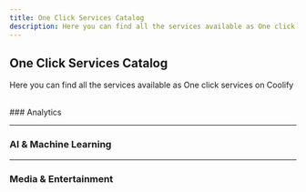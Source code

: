 ```yaml
---
title: One Click Services Catalog
description: Here you can find all the services available as One click services on Coolify
---
```




## One Click Services Catalog
Here you can find all the services available as One click services on Coolify


<br />
### Analytics
<ImageCardGroup>
  <ImageCard
    title="Umami"
    description="A lightweight, open-source web analytics tool that prioritizes user privacy by not using cookies."
    href="service"
    imageSrc="/images/0.png"
    plausibleEventName=""
  />
  <ImageCard
    title="Plausible"
    description="A lightweight, open-source web analytics tool that prioritizes user privacy by not using cookies."
    href="#"
    imageSrc="/images/2.png"
    plausibleEventName=""
  />
  <ImageCard
    title="AnythingLLM"
    description="A easiest to use, all-in-one AI application that can do RAG, AI Agents, and much more."
    href="#"
    imageSrc="/images/1.png"
    plausibleEventName=""
  />
</ImageCardGroup>


---

### AI & Machine Learning
<ImageCardGroup>
  <ImageCard
    title="AnythingLLM"
    description="A easiest to use, all-in-one AI application that can do RAG, AI Agents, and much more."
    href="/package-managers/javascript/npm"
    imageSrc="/images/1.png"
    plausibleEventName=""
  />
  <ImageCard
    title="Plausible"
    description="A lightweight, open-source web analytics tool that prioritizes user privacy by not using cookies."
    href="/package-managers/javascript/pnpm"
    imageSrc="/images/2.png"
    plausibleEventName=""
  />
  <ImageCard
    title="Nitropage"
    description="An extensible, drag and drop website builder based on SolidStart, completely free and open source."
    href="/images/deployment-tools/coolify/aws-s3-backup/header.webp"
    imageSrc="/images/3.png"
    plausibleEventName=""
  />
</ImageCardGroup>

---

### Media & Entertainment
<ImageCardGroup>
  <ImageCard
    title="AnythingLLM"
    description="A easiest to use, all-in-one AI application that can do RAG, AI Agents, and much more."
    imageSrc="/images/1.png"
    plausibleEventName=""
  />
  <ImageCard
    title="Plausible"
    description="A lightweight, open-source web analytics tool that prioritizes user privacy by not using cookies."
    imageSrc="/images/2.png"
    plausibleEventName=""
  />
  <ImageCard
    title="Nitropage"
    description="An extensible, drag and drop website builder based on SolidStart, completely free and open source."
    imageSrc="/images/3.png"
    plausibleEventName=""
  />
</ImageCardGroup>